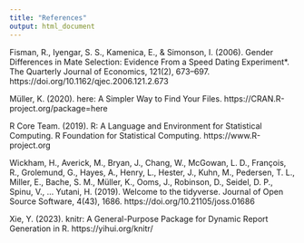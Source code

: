 ```yaml
---
title: "References"
output: html_document
---
```


Fisman, R., Iyengar, S. S., Kamenica, E., & Simonson, I. (2006). Gender Differences in Mate Selection: Evidence From a Speed Dating Experiment*. The Quarterly Journal of Economics, 121(2), 673–697. https://doi.org/10.1162/qjec.2006.121.2.673

Müller, K. (2020). here: A Simpler Way to Find Your Files. https://CRAN.R-project.org/package=here

R Core Team. (2019). R: A Language and Environment for Statistical Computing. R Foundation for Statistical Computing. https://www.R-project.org

Wickham, H., Averick, M., Bryan, J., Chang, W., McGowan, L. D., François, R., Grolemund, G., Hayes, A., Henry, L., Hester, J., Kuhn, M., Pedersen, T. L., Miller, E., Bache, S. M., Müller, K., Ooms, J., Robinson, D., Seidel, D. P., Spinu, V., … Yutani, H. (2019). Welcome to the tidyverse. Journal of Open Source Software, 4(43), 1686. https://doi.org/10.21105/joss.01686

Xie, Y. (2023). knitr: A General-Purpose Package for Dynamic Report Generation in R. https://yihui.org/knitr/
